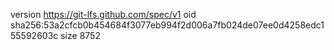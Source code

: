 version https://git-lfs.github.com/spec/v1
oid sha256:53a2cfcb0b454684f3077eb994f2d006a7fb024de07ee0d4258edc155592603c
size 8752
